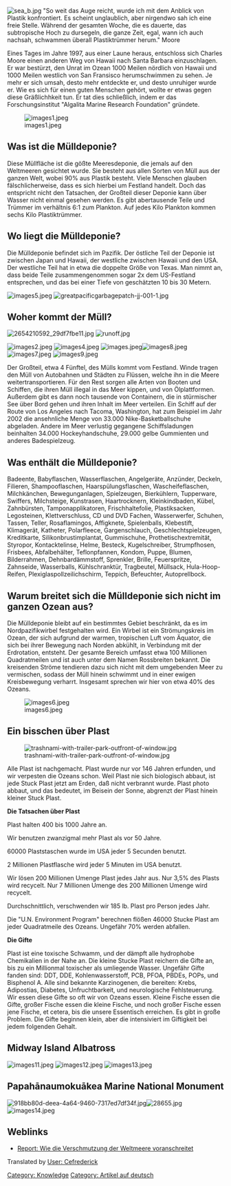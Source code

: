 {{Lang|[[Die Verschmutzung des Ozeans - die große Mülldeponie des Pazifiks|Deutsch]] - [[Ocean Pollution - Great Pacific Garbage Patch|English]]}}

{{Trans validate|[[Ocean Pollution - Great Pacific Garbage Patch]]}}
{{Translation validate - German|[[Ocean Pollution - Great Pacific Garbage Patch]]}}




[[Image:sea_b.jpg|left]]
"So weit das Auge reicht, wurde ich mit dem Anblick von Plastik konfrontiert. Es scheint unglaublich, aber nirgendwo sah ich eine freie Stelle.  Während der gesamten Woche, die es dauerte, das subtropische Hoch zu dursegeln, die ganze Zeit, egal, wann ich auch nachsah, schwammen überall Plastiktrümmer herum." Moore


Eines Tages im Jahre 1997, aus einer Laune heraus, entschloss sich Charles Moore einen anderen Weg von Hawaii nach Santa Barbara einzuschlagen.  Er war bestürzt, den Unrat im Ozean 1000 Meilen nördlich von Hawaii und 1000 Meilen westlich von San Fransisco herumschwimmen zu sehen.  Je mehr er sich umsah, desto mehr entdeckte er, und desto unruhiger wurde er.  Wie  es sich für einen guten Menschen gehört, wollte er etwas gegen diese Gräßlichhkeit tun. Er tat dies schließlich, indem er das Forschungsinstitut "Algalita Marine Research Foundation" gründete.

[[Image:images1.jpeg|right]]


== Was ist die Mülldeponie? ==

Diese Müllfläche ist die gößte Meeresdeponie, die jemals auf den Weltmeeren gesichtet wurde. Sie besteht aus allen Sorten von Müll aus der ganzen Welt, wobei 90% aus Plastik besteht.  Viele Menschen glauben fälschlicherweise, dass es sich hierbei um Festland handelt. Doch das entspricht nicht den Tatsachen, der Großteil dieser Deponie kann über Wasser nicht einmal gesehen werden. Es gibt abertausende Teile und Trümmer im verhältnis 6:1 zum Plankton. Auf jedes Kilo Plankton kommen sechs Kilo Plastiktrümmer.

== Wo liegt die Mülldeponie? ==

Die Mülldeponie befindet sich im Pazifik. Der östliche Teil der Deponie ist zwischen Japan und Hawaii, der westliche zwischen Hawaii und den USA.  Der westliche Teil hat in etwa die doppelte Größe von Texas. Man nimmt an, dass beide Teile zusammengenommen sogar 2x dem US-Festland entsprechen, und das bei einer Tiefe von geschätzten 10 bis 30 Metern.

[[Image:images5.jpeg]]
[[Image:greatpacificgarbagepatch-jj-001-1.jpg]]

== Woher kommt der Müll? ==

[[Image:2654210592_29df7fbe11.jpg]] [[Image:runoff.jpg]]

[[Image:images2.jpeg]] [[Image:images4.jpeg]] [[Image:images.jpeg]][[Image:images8.jpeg]] [[Image:images7.jpeg]] [[Image:images9.jpeg]]

Der Großteil, etwa 4 Fünftel, des Mülls kommt vom Festland. Winde tragen den Müll von Autobahnen und Städten zu Flüssen, welche ihn in die Meere weitertransportieren.  Für den Rest sorgen alle Arten von Booten und Schiffen, die ihren Müll illegal in das Meer kippen, und von Ölplattformen. Außerdem gibt es dann noch tausende von Containern, die in stürmischer See über Bord gehen und ihren Inhalt im Meer verteilen. Ein Schiff auf der Route von Los Angeles nach Tacoma, Washington, hat zum Beispiel im Jahr 2002 die ansehnliche Menge von 33.000 Nike-Basketballschuhe abgeladen. Andere im Meer verlustig gegangene Schiffsladungen beinhalten 34.000 Hockeyhandschuhe, 29.000 gelbe Gummienten und anderes Badespielzeug.

== Was enthält die Mülldeponie? ==

Badeente, Babyflaschen, Wasserflaschen, Angelgeräte, Anzünder, Deckeln, Filieren, Shampooflaschen, Haarspülungsflaschen, Wascheifeflaschen, Milchkänchen, Bewegunganlagen, Spielzeugen, Bierkühlern, Tupperware, Swiffers, Milchsteige, Kunstrasen, Haartrocknern, Kleinkindbaden, Kübel, Zahnbürsten, Tamponapplikatoren, Frischhaltefolie, Plastiksacken, Legosteinen, Klettverschluss, CD und DVD Fachen, Wasserwerfer, Schuhen, Tassen, Teller, Rosaflamingos, Affigknete, Spielenballs, Klebestift, Klimagerät, Katheter, Polarfleece, Gargenschlauch, Geschlechtspielzeugen, Kreditkarte, Silikonbrustimplantat, Gummischuhe, Prothetischextremität, Styropor, Kontacktelinse, Helme, Besteck, Kugelschreiber, Strumpfhosen, Frisbees, Abfalbehälter, Teflonpfannen, Kondom, Puppe, Blumen, Bilderrahmen, Dehnbardämmstoff, Sprenkler, Brille, Feuerspritze, Zahnseide, Wasserballs, Kühlschranktür, Tragbeutel, Müllsack, Hula-Hoop-Reifen, Plexiglaspollzeilichschirm, Teppich, Befeuchter, Autoprellbock.

== Warum breitet sich die Mülldeponie sich nicht im ganzen Ozean aus? ==

Die Mülldeponie bleibt auf ein bestimmtes Gebiet beschränkt, da es im Nordpazifikwirbel festgehalten wird. Ein Wirbel ist ein Strömungskreis im Ozean, der sich aufgrund der warmen, tropischen  Luft vom Äquator, die sich bei ihrer Bewegung nach Norden abkühlt, in Verbindung mit der Erdrotation, entsteht. Der gesamte Bereich umfasst etwa 100 Millionen Quadratmeilen und ist auch unter dem Namen Rossbreiten bekannt. Die kreisenden Ströme tendieren dazu sich nicht mit dem umgebenden Meer zu vermischen, sodass der Müll hinein schwimmt und in einer ewigen Kreisbewegung verharrt. Insgesamt sprechen wir hier von etwa 40% des Ozeans. 

[[Image:images6.jpeg]]

== Ein bisschen über Plast ==
[[Image:trashnami-with-trailer-park-outfront-of-window.jpg]]


Alle Plast ist nachgemacht.  Plast wurde nur vor 146 Jahren erfunden, und wir verpesten die Ozeans schon.  Weil Plast nie sich biologisch abbaut, ist jede Stuck Plast jetzt am Erden, daß nicht verbrannt wurde.  Plast photo abbaut, und das bedeutet, im Beisein der Sonne, abgrenzt der Plast hinein kleiner Stuck Plast.


'''Die Tatsachen über Plast'''

Plast halten 400 bis 1000 Jahre an.

Wir benutzen zwanzigmal mehr Plast als vor 50 Jahre.

60000 Plaststaschen wurde im USA jeder 5 Secunden benutzt.

2 Millionen Plastflasche wird jeder 5 Minuten im USA benutzt.

Wir lösen 200 Millionen Umenge Plast jedes Jahr aus.  Nur 3,5% des Plasts wird recycelt.  Nur 7 Millionen Umenge des 200 Millionen Umenge wird recycelt.

Durchschnittlich, verschwenden wir 185 lb. Plast pro Person jedes Jahr.

Die "U.N. Environment Program" berechnen flößen 46000 Stucke Plast am jeder Quadratmeile des Ozeans.  Ungefähr 70% werden abfallen.
       

'''Die Gifte'''

Plast ist eine toxische Schwamm, und der dämpft alle hydrophobe Chemikalien in der Nahe an.  Die kleine Stucke Plast reichern die Gifte an, bis zu ein Millionmal toxischer als umliegende Wasser.  Ungefähr Gifte fanden sind:  DDT, DDE, Kohlenwasserstoff, PCB, PFOA, PBDEs, POPs, und Bisphenol A.  Alle sind bekannte Karzinogenen, die bereiten: Krebs, Adipostias, Diabetes, Unfruchtbarkeit, und neurologische Fehlsteuerung.
Wir essen diese Gifte so oft wir von Ozeans essen.  Kleine Fische essen die Gifte, großer Fische essen die kleine Fische, und noch großer Fische essen jene Fische, et cetera, bis die unsere Essentisch erreichen.  Es gibt in große Problem.  Die Gifte beginnen klein, aber die intensiviert im Giftigkeit bei jedem folgenden Gehalt.


== Midway Island Albatross ==
[[Image:images11.jpeg]] [[Image:images12.jpeg]] [[Image:images13.jpeg]]

== Papahānaumokuākea Marine National Monument ==
[[Image:918bb80d-deea-4a64-9460-7317ed7df34f.jpg]][[Image:28655.jpg]]
[[Image:images14.jpeg]]

== Weblinks ==
* [http://e-newschannel.de/2011/02/wie-die-verschmutzung-der-weltmeere-voranschreitet/ Report: Wie die Verschmutzung der Weltmeere voranschreitet]

[[Category: Knowledge]]
[[Category: Artikel auf deutsch]]
Translated by [[User: Cefrederick]]
